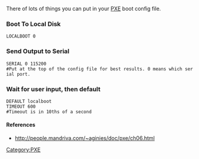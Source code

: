 There of lots of things you can put in your [[PXE]] boot config file.

=== Boot To Local Disk ===
 LOCALBOOT 0

=== Send Output to Serial ===
 SERIAL 0 115200
 #Put at the top of the config file for best results. 0 means which serial port.

=== Wait for user input, then default ===
 DEFAULT localboot
 TIMEOUT 600 
 #Timeout is in 10ths of a second

==== References ====
* http://people.mandriva.com/~aginies/doc/pxe/ch06.html

[[Category:PXE]]